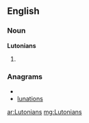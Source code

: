 ==English==

===Noun===
'''Lutonians'''

# {{plural of|[[Lutonian]]}}

===Anagrams===
* {{alphagram|ailnnostu}}
* [[lunations#English|lunations]]

[[ar:Lutonians]]
[[mg:Lutonians]]